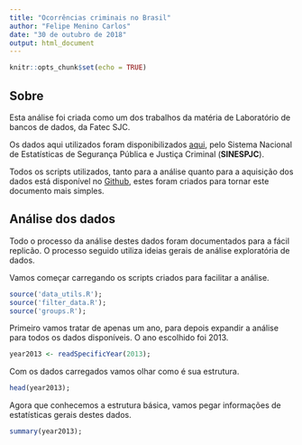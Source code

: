 ```yaml
---
title: "Ocorrências criminais no Brasil"
author: "Felipe Menino Carlos"
date: "30 de outubro de 2018"
output: html_document
---
```


```r
knitr::opts_chunk$set(echo = TRUE)
```

## Sobre

Esta análise foi criada como um dos trabalhos da matéria de Laboratório de bancos de dados, da Fatec SJC.

Os dados aqui utilizados foram disponibilizados [aqui](http://dados.gov.br/dataset/sistema-nacional-de-estatisticas-de-seguranca-publica), pelo Sistema Nacional de Estatísticas de Segurança Pública e Justiça Criminal (**SINESPJC**).

Todos os scripts utilizados, tanto para a análise quanto para a aquisição dos dados está disponível no [Github](https://github.com/M3nin0/ocorrencias-brasil), estes foram criados para tornar este documento mais simples.

## Análise dos dados

Todo o processo da análise destes dados foram documentados para a fácil replicão. O processo seguido utiliza ideias gerais de análise exploratória de dados.

Vamos começar carregando os scripts criados para facilitar a análise.

```r
source('data_utils.R');
source('filter_data.R');
source('groups.R');
```

Primeiro vamos tratar de apenas um ano, para depois expandir a análise para todos os dados disponíveis. O ano escolhido foi 2013.

```r
year2013 <- readSpecificYear(2013);
```

Com os dados carregados vamos olhar como é sua estrutura.

```r
head(year2013);
```

Agora que conhecemos a estrutura básica, vamos pegar informações de estatísticas gerais destes dados.

```r
summary(year2013);
```

